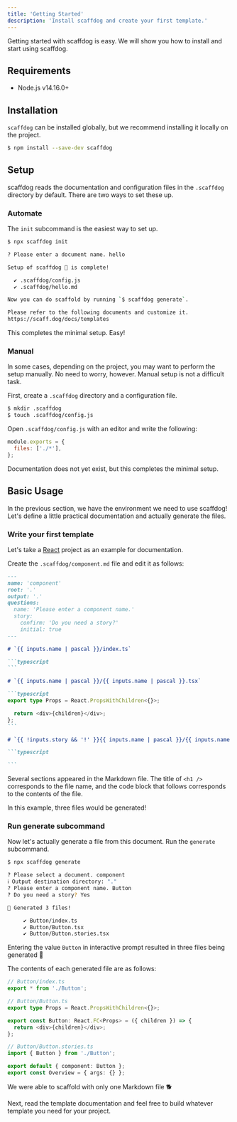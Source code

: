 ```yaml
---
title: 'Getting Started'
description: 'Install scaffdog and create your first template.'
---
```


Getting started with scaffdog is easy. We will show you how to install and start using scaffdog.

## Requirements

- Node.js v14.16.0+

## Installation

`scaffdog` can be installed globally, but we recommend installing it locally on the project.

```bash
$ npm install --save-dev scaffdog
```

## Setup

scaffdog reads the documentation and configuration files in the `.scaffdog` directory by default. There are two ways to set these up.

### Automate

The `init` subcommand is the easiest way to set up.

```bash
$ npx scaffdog init

? Please enter a document name. hello

Setup of scaffdog 🐶 is complete!

  ✔ .scaffdog/config.js
  ✔ .scaffdog/hello.md

Now you can do scaffold by running `$ scaffdog generate`.

Please refer to the following documents and customize it.
https://scaff.dog/docs/templates
```

This completes the minimal setup. Easy!

### Manual

In some cases, depending on the project, you may want to perform the setup manually. No need to worry, however. Manual setup is not a difficult task.

First, create a `.scaffdog` directory and a configuration file.

```bash
$ mkdir .scaffdog
$ touch .scaffdog/config.js
```

Open `.scaffdog/config.js` with an editor and write the following:

```javascript
module.exports = {
  files: ['./*'],
};
```

Documentation does not yet exist, but this completes the minimal setup.

## Basic Usage

In the previous section, we have the environment we need to use scaffdog!  
Let's define a little practical documentation and actually generate the files.

### Write your first template

Let's take a [React](https://reactjs.org) project as an example for documentation.

Create the `.scaffdog/component.md` file and edit it as follows:

````markdown
---
name: 'component'
root: '.'
output: '.'
questions:
  name: 'Please enter a component name.'
  story:
    confirm: 'Do you need a story?'
    initial: true
---

# `{{ inputs.name | pascal }}/index.ts`

```typescript
```

# `{{ inputs.name | pascal }}/{{ inputs.name | pascal }}.tsx`

```typescript
export type Props = React.PropsWithChildren<{}>;

  return <div>{children}</div>;
};
```

# `{{ !inputs.story && '!' }}{{ inputs.name | pascal }}/{{ inputs.name | pascal }}.stories.tsx`

```typescript

```
````

Several sections appeared in the Markdown file. The title of `<h1 />` corresponds to the file name, and the code block that follows corresponds to the contents of the file.

In this example, three files would be generated!

### Run generate subcommand

Now let's actually generate a file from this document. Run the `generate` subcommand.

```bash
$ npx scaffdog generate

? Please select a document. component
ℹ Output destination directory: "."
? Please enter a component name. Button
? Do you need a story? Yes

🐶 Generated 3 files!

     ✔ Button/index.ts
     ✔ Button/Button.tsx
     ✔ Button/Button.stories.tsx

```

Entering the value `Button` in interactive prompt resulted in three files being generated :tada:

The contents of each generated file are as follows:

```typescript
// Button/index.ts
export * from './Button';

// Button/Button.ts
export type Props = React.PropsWithChildren<{}>;

export const Button: React.FC<Props> = ({ children }) => {
  return <div>{children}</div>;
};

// Button/Button.stories.ts
import { Button } from './Button';

export default { component: Button };
export const Overview = { args: {} };
```

We were able to scaffold with only one Markdown file :dog2:

Next, read the template documentation and feel free to build whatever template you need for your project.
